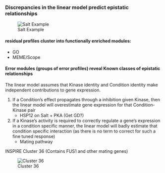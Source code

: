 ### Discrepancies in the linear model predict epistatic relationships
![Salt Example](img/HOG_PBS_RESID.png)

#### residual profiles cluster into functionally enriched modules:
<!-- (so do the coefficients from before?) -->
*  GO
*  MEME/Scope

#### Error modules (groups of error profiles) reveal Known classes of epistatic relationships
<!-- Class 1 -->
The linear model assumes that Kinase identity and Condition identity make independent contributions to gene expression.  

1. If a Condition's effect propagates through a inhibition given Kinase, then the linear model will overestimate gene expression for that Condition-Kinase pair  
    * HSP12 on Salt + PKA (Get GD?)
2. If a Kinase's activity is required to correctly regulate a gene's expression in a condition specific manner, the linear model will badly estimate that condition specific interaction (as there is no term to correct for such a fine tuned response)
	  * Mating pathway  

INSPIRE Cluster 36 (Contains FUS1 and other mating genes)

![Cluster 36](img/cluster36.png)
